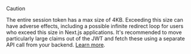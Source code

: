 > [!CAUTION]
> The entire session token has a max size of 4KB. Exceeding this size can have adverse effects, including a possible infinite redirect loop for users who exceed this size in Next.js applications.
> It's recommended to move particularly large claims out of the JWT and fetch these using a separate API call from your backend.
> [Learn more](/docs/backend-requests/resources/session-tokens#size-limitations).

